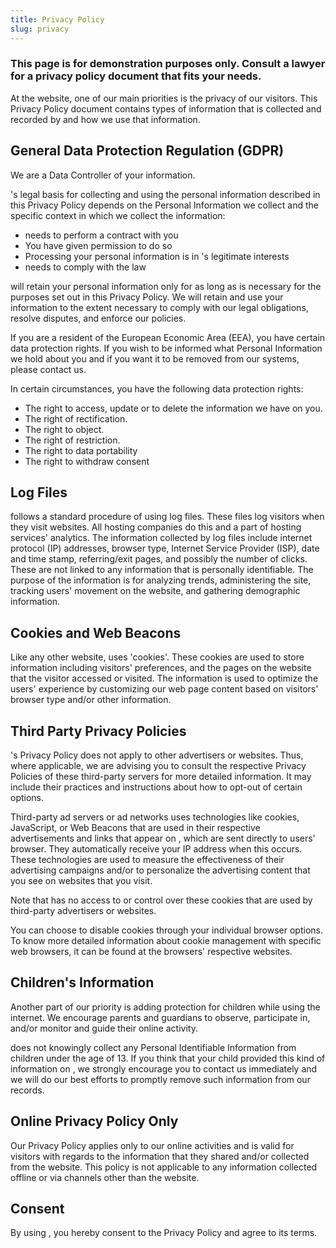 ```yaml
---
title: Privacy Policy
slug: privacy
---
```



### **This page is for demonstration purposes only. Consult a lawyer for a privacy policy document that fits your needs.**

At the <SiteName /> website, one of our main priorities is the privacy of our visitors. This Privacy Policy document contains types of information that is collected and recorded by <SiteName /> and how we use that information.

## General Data Protection Regulation (GDPR)

We are a Data Controller of your information.

<p>
  <SiteName />
  's legal basis for collecting and using the personal information described in this Privacy Policy depends on the Personal
  Information we collect and the specific context in which we collect the information:
</p>

- <SiteName /> needs to perform a contract with you
- You have given <SiteName /> permission to do so
- Processing your personal information is in <SiteName />'s legitimate interests
- <SiteName /> needs to comply with the law

<p>
  <SiteName /> will retain your personal information only for as long as is necessary for the purposes set out in this
  Privacy Policy. We will retain and use your information to the extent necessary to comply with our legal obligations,
  resolve disputes, and enforce our policies.
</p>

If you are a resident of the European Economic Area (EEA), you have certain data protection rights. If you wish to be informed what Personal Information we hold about you and if you want it to be removed from our systems, please contact us.

In certain circumstances, you have the following data protection rights:

- The right to access, update or to delete the information we have on you.
- The right of rectification.
- The right to object.
- The right of restriction.
- The right to data portability
- The right to withdraw consent

## Log Files

<p>
  <SiteName /> follows a standard procedure of using log files. These files log visitors when they visit websites. All
  hosting companies do this and a part of hosting services' analytics. The information collected by log files include
  internet protocol (IP) addresses, browser type, Internet Service Provider (ISP), date and time stamp, referring/exit
  pages, and possibly the number of clicks. These are not linked to any information that is personally identifiable. The
  purpose of the information is for analyzing trends, administering the site, tracking users' movement on the website,
  and gathering demographic information.
</p>

## Cookies and Web Beacons

Like any other website, <SiteName /> uses 'cookies'. These cookies are used to store information including visitors' preferences, and the pages on the website that the visitor accessed or visited. The information is used to optimize the users' experience by customizing our web page content based on visitors' browser type and/or other information.

## Third Party Privacy Policies

<p>
  <SiteName />
  's Privacy Policy does not apply to other advertisers or websites. Thus, where applicable, we are advising you to consult
  the respective Privacy Policies of these third-party servers for more detailed information. It may include their practices
  and instructions about how to opt-out of certain options.
</p>

Third-party ad servers or ad networks uses technologies like cookies, JavaScript, or Web Beacons that are used in their respective advertisements and links that appear on <SiteName />, which are sent directly to users' browser. They automatically receive your IP address when this occurs. These technologies are used to measure the effectiveness of their advertising campaigns and/or to personalize the advertising content that you see on websites that you visit.

Note that <SiteName /> has no access to or control over these cookies that are used by third-party advertisers or websites.

You can choose to disable cookies through your individual browser options. To know more detailed information about cookie management with specific web browsers, it can be found at the browsers' respective websites.

## Children's Information

Another part of our priority is adding protection for children while using the internet. We encourage parents and guardians to observe, participate in, and/or monitor and guide their online activity.

<p>
  <SiteName /> does not knowingly collect any Personal Identifiable Information from children under the age of 13. If
  you think that your child provided this kind of information on <SiteName />, we strongly encourage you to contact us
  immediately and we will do our best efforts to promptly remove such information from our records.
</p>

## Online Privacy Policy Only

Our Privacy Policy applies only to our online activities and is valid for visitors with regards to the information that they shared and/or collected from the <SiteName /> website. This policy is not applicable to any information collected offline or via channels other than the <SiteName /> website.

## Consent

By using <SiteName />, you hereby consent to the Privacy Policy and agree to its terms.
